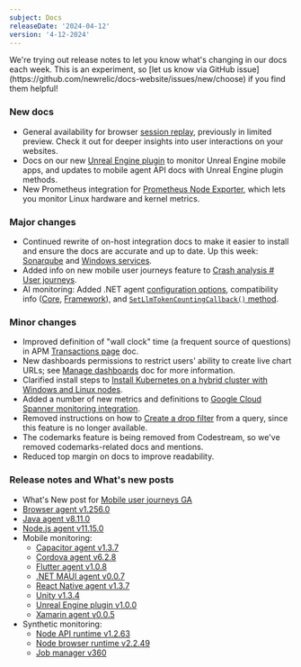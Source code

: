 ```yaml
---
subject: Docs
releaseDate: '2024-04-12'
version: '4-12-2024'
---
```


<Callout variant="important">
We're trying out release notes to let you know what's changing in our docs each week. This is an experiment, so [let us know via GitHub issue](https://github.com/newrelic/docs-website/issues/new/choose) if you find them helpful!
</Callout>

### New docs

* General availability for browser [session replay](/docs/browser/browser-monitoring/browser-pro-features/session-replay/), previously in limited preview. Check it out for deeper insights into user interactions on your websites.
* Docs on our new [Unreal Engine plugin](/docs/mobile-monitoring/new-relic-mobile-unreal-engine/monitor-your-unreal-engine-application/) to monitor Unreal Engine mobile apps, and updates to mobile agent API docs with Unreal Engine plugin methods.
* New Prometheus integration for [Prometheus Node Exporter](/docs/infrastructure/prometheus-integrations/integrations-list/node-exporter-integration/), which lets you monitor Linux hardware and kernel metrics.

### Major changes

* Continued rewrite of on-host integration docs to make it easier to install and ensure the docs are accurate and up to date. Up this week: [Sonarqube](/docs/infrastructure/host-integrations/host-integrations-list/sonarqube-monitoring-integration) and [Windows services](/docs/infrastructure/host-integrations/host-integrations-list/windows-services-integration).
* Added info on new mobile user journeys feature to [Crash analysis # User journeys](/docs/mobile-monitoring/mobile-monitoring-ui/crashes/crash-analysis-page/#user-journeys).
* AI monitoring: Added .NET agent [configuration options](/docs/apm/agents/net-agent/configuration/net-agent-configuration/#ai_monitoring), compatibility info ([Core](/docs/apm/agents/net-agent/getting-started/net-agent-compatibility-requirements-net-core/#large-language-models), [Framework](/docs/apm/agents/net-agent/getting-started/net-agent-compatibility-requirements-net-framework/#large-language-models)), and [`SetLlmTokenCountingCallback()` method](/docs/apm/agents/net-agent/net-agent-api/setllmtokencountingcallback-net-agent-api/).

### Minor changes

* Improved definition of "wall clock" time (a frequent source of questions) in APM [Transactions page](/docs/apm/apm-ui-pages/monitoring/transactions-page-find-specific-performance-problems/) doc.
* New dashboards permissions to restrict users' ability to create live chart URLs; see [Manage dashboards](/docs/query-your-data/explore-query-data/dashboards/manage-your-dashboard/) doc for more information.
* Clarified install steps to [Install Kubernetes on a hybrid cluster with Windows and Linux nodes](/docs/kubernetes-pixie/kubernetes-integration/advanced-configuration/windows-linux-hybrid-cluster/).
* Added a number of new metrics and definitions to [Google Cloud Spanner monitoring integration](/docs/infrastructure/google-cloud-platform-integrations/gcp-integrations-list/google-cloud-spanner-monitoring-integration/).
* Removed instructions on how to [Create a drop filter](/docs/logs/ui-data/drop-data-drop-filter-rules/#create) from a query, since this feature is no longer available.
* The codemarks feature is being removed from Codestream, so we've removed codemarks-related docs and mentions. 
* Reduced top margin on docs to improve readability.

### Release notes and What's new posts

* What's New post for [Mobile user journeys GA](/whats-new/2024/04/whats-new-04-11-mobile-user-journeys/)
* [Browser agent v1.256.0](/docs/release-notes/new-relic-browser-release-notes/browser-agent-release-notes/browser-agent-v1.256.0/)
* [Java agent v8.11.0](/docs/release-notes/agent-release-notes/java-release-notes/java-agent-8110/)
* [Node.js agent v11.15.0](/docs/release-notes/agent-release-notes/nodejs-release-notes/node-agent-11-15-0/)
* Mobile monitoring:
    * [Capacitor agent v1.3.7](/docs/release-notes/mobile-release-notes/capacitor-release-notes/capacitor-agent-137/)
    * [Cordova agent v6.2.8](/docs/release-notes/mobile-release-notes/cordova-release-notes/cordova-agent-628/)
    * [Flutter agent v1.0.8](/docs/release-notes/mobile-release-notes/flutter-release-notes/flutter-agent-108/)
    * [.NET MAUI agent v0.0.7](/docs/release-notes/mobile-release-notes/net-maui-release-notes/net-maui-agent-007/)
    * [React Native agent v1.3.7](/docs/release-notes/mobile-release-notes/react-native-release-notes/react-native-agent-137/)
    * [Unity v1.3.4](/docs/release-notes/mobile-release-notes/unity-release-notes/unity-agent-134/)
    * [Unreal Engine plugin v1.0.0](/docs/release-notes/mobile-release-notes/unreal-release-notes/unreal-engine-plugin-100/)
    * [Xamarin agent v0.0.5](/docs/release-notes/mobile-release-notes/xamarin-release-notes/xamarin-agent-005/)
* Synthetic monitoring:
    * [Node API runtime v1.2.63](/docs/release-notes/synthetics-release-notes/node-api-runtime-release-notes/node-api-runtime-1.2.63/)
    * [Node browser runtime v2.2.49](/docs/release-notes/synthetics-release-notes/node-browser-runtime-release-notes/node-browser-runtime-2.2.49/)
    * [Job manager v360](/docs/release-notes/synthetics-release-notes/job-manager-release-notes/job-manager-release-360/)
